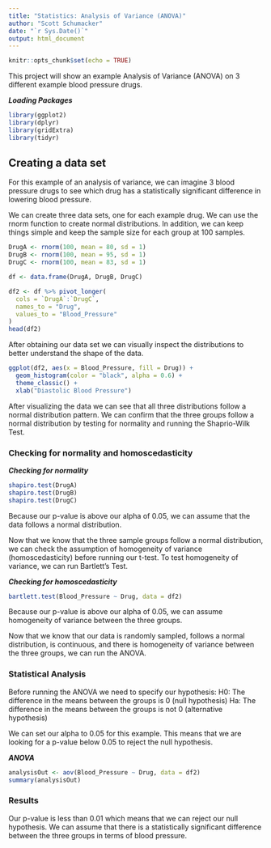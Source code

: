 ```yaml
---
title: "Statistics: Analysis of Variance (ANOVA)"
author: "Scott Schumacker"
date: "`r Sys.Date()`"
output: html_document
---
```


```r
knitr::opts_chunk$set(echo = TRUE)
```

This project will show an example Analysis of Variance (ANOVA) on 3 different example blood pressure drugs.

***Loading Packages***
```r
library(ggplot2)
library(dplyr)
library(gridExtra)
library(tidyr)
```

## Creating a data set
For this example of an analysis of variance, we can imagine 3 blood pressure drugs to see which drug has a statistically significant difference in lowering blood pressure.

We can create three data sets, one for each example drug. We can use the rnorm function to create normal distributions. In addition, we can keep things simple and keep the sample size for each group at 100 samples.
```r
DrugA <- rnorm(100, mean = 80, sd = 1)
DrugB <- rnorm(100, mean = 95, sd = 1)
DrugC <- rnorm(100, mean = 83, sd = 1)

df <- data.frame(DrugA, DrugB, DrugC)

df2 <- df %>% pivot_longer(
  cols = `DrugA`:`DrugC`,
  names_to = "Drug",
  values_to = "Blood_Pressure"
)
head(df2)
```

After obtaining our data set we can visually inspect the distributions to better understand the shape of the data.

```r
ggplot(df2, aes(x = Blood_Pressure, fill = Drug)) +
  geom_histogram(color = "black", alpha = 0.6) +
  theme_classic() +
  xlab("Diastolic Blood Pressure")
```

After visualizing the data we can see that all three distributions follow a normal distribution pattern. We can confirm that the three groups follow a normal distribution by testing for normality and running the Shaprio-Wilk Test.

### Checking for normality and homoscedasticity

***Checking for normality***
```r
shapiro.test(DrugA)
shapiro.test(DrugB)
shapiro.test(DrugC)
```
Because our p-value is above our alpha of 0.05, we can assume that the data follows a normal distribution.

Now that we know that the three sample groups follow a normal distribution, we can check the assumption of homogeneity of variance (homoscedasticity) before running our t-test. To test homogeneity of variance, we can run Bartlett's Test.

***Checking for homoscedasticity***
```r
bartlett.test(Blood_Pressure ~ Drug, data = df2)
```
Because our p-value is above our alpha of 0.05, we can assume homogeneity of variance between the three groups.

Now that we know that our data is randomly sampled, follows a normal distribution, is continuous, and there is homogeneity of variance between the three groups, we can run the ANOVA.

### Statistical Analysis

Before running the ANOVA we need to specify our hypothesis:
H0: The difference in the means between the groups is 0 (null hypothesis)
Ha: The difference in the means between the groups is not 0 (alternative hypothesis)

We can set our alpha to 0.05 for this example. This means that we are looking for a p-value below 0.05 to reject the null hypothesis.

***ANOVA***
```r
analysisOut <- aov(Blood_Pressure ~ Drug, data = df2)
summary(analysisOut)
```
### Results

Our p-value is less than 0.01 which means that we can reject our null hypothesis. We can assume that there is a statistically significant difference between the three groups in terms of blood pressure. 